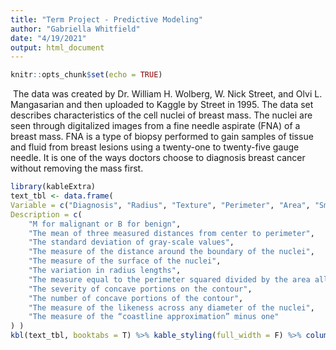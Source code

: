 ```yaml
---
title: "Term Project - Predictive Modeling"
author: "Gabriella Whitfield"
date: "4/19/2021"
output: html_document
---
```


```r
knitr::opts_chunk$set(echo = TRUE)
```

\ The data was created by Dr. William H. Wolberg, W. Nick Street, and Olvi L. Mangasarian and then uploaded to Kaggle by Street in 1995. The data set describes characteristics of the cell nuclei of breast mass. The nuclei are seen through digitalized images from a fine needle aspirate (FNA) of a breast mass. FNA is a type of biopsy performed to gain samples of tissue and fluid from breast lesions using a twenty-one to twenty-five gauge needle. It is one of the ways doctors choose to diagnosis breast cancer without removing the mass first.

```r
library(kableExtra)
text_tbl <- data.frame(
Variable = c("Diagnosis", "Radius", "Texture", "Perimeter", "Area", "Smoothness", "Compactness", "Concavity", "Concave Points", "Symmetry", "Fractural Dimension"), 
Description = c(
    "M for malignant or B for benign",
    "The mean of three measured distances from center to perimeter",
    "The standard deviation of gray-scale values",
    "The measure of the distance around the boundary of the nuclei",
    "The measure of the surface of the nuclei",
    "The variation in radius lengths",
    "The measure equal to the perimeter squared divided by the area all minus one",
    "The severity of concave portions on the contour",
    "The number of concave portions of the contour",
    "The measure of the likeness across any diameter of the nuclei",
    "The measure of the “coastline approximation” minus one"
) )
kbl(text_tbl, booktabs = T) %>% kable_styling(full_width = F) %>% column_spec(1, bold = T) %>% column_spec(2, width = "30em")
```